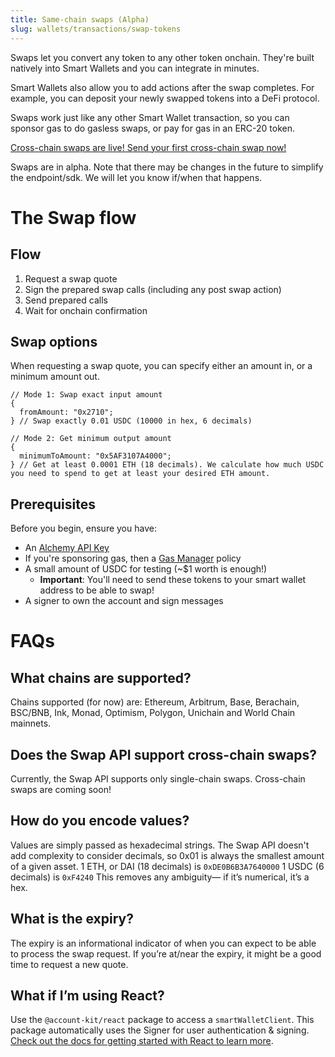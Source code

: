 ```yaml
---
title: Same-chain swaps (Alpha)
slug: wallets/transactions/swap-tokens
---
```


Swaps let you convert any token to any other token onchain. They're built natively into Smart Wallets and you can integrate in minutes.

Smart Wallets also allow you to add actions after the swap completes. For example, you can deposit your newly swapped tokens into a DeFi protocol.

Swaps work just like any other Smart Wallet transaction, so you can sponsor gas to do gasless swaps, or pay for gas in an ERC-20 token.

[Cross-chain swaps are live! Send your first cross-chain swap now!](/docs/wallets/transactions/cross-chain-swap-tokens)

<Tip>
  Swaps are in alpha. Note that there may be changes in the future to simplify
  the endpoint/sdk. We will let you know if/when that happens.
</Tip>

# The Swap flow

## **Flow**

1. Request a swap quote
2. Sign the prepared swap calls (including any post swap action)
3. Send prepared calls
4. Wait for onchain confirmation

## **Swap options**

When requesting a swap quote, you can specify either an amount in, or a minimum amount out.

```tsx
// Mode 1: Swap exact input amount
{
  fromAmount: "0x2710";
} // Swap exactly 0.01 USDC (10000 in hex, 6 decimals)

// Mode 2: Get minimum output amount
{
  minimumToAmount: "0x5AF3107A4000";
} // Get at least 0.0001 ETH (18 decimals). We calculate how much USDC you need to spend to get at least your desired ETH amount.
```

## Prerequisites

Before you begin, ensure you have:

- An [Alchemy API Key](https://dashboard.alchemy.com/apps)
- If you're sponsoring gas, then a [Gas Manager](https://dashboard.alchemy.com/gas-manager/policy/create) policy
- A small amount of USDC for testing (~$1 worth is enough!)
  - **Important**: You'll need to send these tokens to your smart wallet address to be able to swap!
- A signer to own the account and sign messages

<Tabs>
  <Tab title="React">
    <Markdown src="react.mdx" />
  </Tab>
  <Tab title="JavaScript">
    <Markdown src="client.mdx" />
  </Tab>
  <Tab title="APIs">
    <Markdown src="api.mdx" />
  </Tab>
</Tabs>

# FAQs

## What chains are supported?

Chains supported (for now) are: Ethereum, Arbitrum, Base, Berachain, BSC/BNB, Ink, Monad, Optimism, Polygon, Unichain and World Chain mainnets.

## Does the Swap API support cross-chain swaps?

Currently, the Swap API supports only single-chain swaps. Cross-chain swaps are coming soon!

## How do you encode values?

Values are simply passed as hexadecimal strings. The Swap API doesn't add complexity to consider decimals, so 0x01 is always the smallest amount of a given asset.
1 ETH, or DAI (18 decimals) is `0xDE0B6B3A7640000`
1 USDC (6 decimals) is `0xF4240`
This removes any ambiguity— if it’s numerical, it’s a hex.

## What is the expiry?

The expiry is an informational indicator of when you can expect to be able to process the swap request. If you’re at/near the expiry, it might be a good time to request a new quote.

## What if I’m using React?

Use the `@account-kit/react` package to access a `smartWalletClient`. This package automatically uses the Signer for user authentication & signing. [Check out the docs for getting started with React to learn more](/wallets/react/quickstart).
